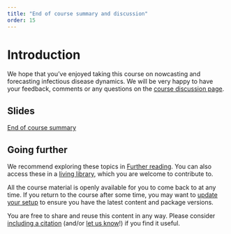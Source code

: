 ```yaml
---
title: "End of course summary and discussion"
order: 15
---
```


# Introduction

We hope that you've enjoyed taking this course on nowcasting and forecasting infectious disease dynamics.
We will be very happy to have your feedback, comments or any questions on the [course discussion page](https://github.com/nfidd/nfidd/discussions).


## Slides

[End of course summary](slides/closing)

## Going further

We recommend exploring these topics in [Further reading](../reference/further_reading).
You can also access these in a [living library](https://www.zotero.org/groups/6031904/nowcasting_and_forecasting_infectious_disease_dynamics/library), which you are welcome to contribute to.

All the course material is openly available for you to come back to at any time. 
If you return to the course after some time, you may want to [update your setup](../reference/getting-started) to ensure you have the latest content and package versions.

You are free to share and reuse this content in any way. 
Please consider [including a citation](../reference/authors#how-to-cite) (and/or [let us know](https://github.com/nfidd/nfidd/discussions)!) if you find it useful.

